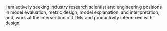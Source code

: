 I am actively seeking industry research scientist and engineering positions in model evaluation, metric design, model explanation, and interpretation, and, work at the intersection of LLMs and productivity intermixed with design.